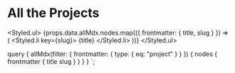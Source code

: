 
# All the Projects

<Styled.ul>
  {props.data.allMdx.nodes.map(({ frontmatter: { title, slug } }) => (
    <Styled.li key={slug}>
      <Link to={slug}>{title}</Link>
    </Styled.li>
  ))}
</Styled.ul>

  query {
    allMdx(filter: { frontmatter: { type: { eq: "project" } } }) {
      nodes {
        frontmatter {
          title
          slug
        }
      }
    }
  }
`;

